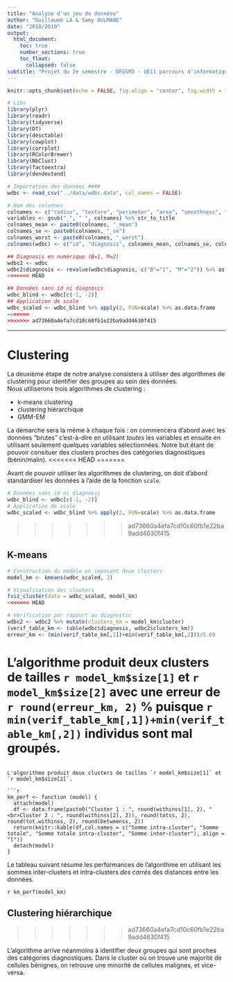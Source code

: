 ```yaml
---
title: "Analyse d’un jeu de données"
author: "Guillaume LA & Samy OULMANE"
date: "2018/2019"
output:
  html_document:
    toc: true
    number_sections: true
    toc_float:
      collapsed: false
subtitle: "Projet du 2e semestre - DFGSM3 - UE11 parcours d'informatique biomédicale"
---
```


```r
knitr::opts_chunk$set(echo = FALSE, fig.align = "center", fig.width = 10)

# Libs
library(plyr)
library(readr)
library(tidyverse)
library(DT)
library(desctable)
library(cowplot)
library(corrplot)
library(RColorBrewer)
library(NbClust)
library(factoextra)
library(dendextend)

# Importation des données ####
wdbc <- read_csv("../data/wdbc.data", col_names = FALSE)

# Nom des colonnes
colnames <- c("radius", "texture", "perimeter", "area", "smoothness", "compactness", "concavity",  "concave_points", "symmetry",  "fractal_dimension")
variables <- gsub("_", " ", colnames) %>% str_to_title
colnames_mean <- paste0(colnames, "_mean")
colnames_se <- paste0(colnames, "_se")
colnames_worst <- paste0(colnames, "_worst")
colnames(wdbc) <- c("id", "diagnosis", colnames_mean, colnames_se, colnames_worst)

## Diagnosis en numérique (B=1, M=2)
wdbc2 <- wdbc
wdbc2$diagnosis <- revalue(wdbc$diagnosis, c("B"="1", "M"="2")) %>% as.numeric
<<<<<<< HEAD

## Données sans id ni diagnosis
wdbc_blind <- wdbc[c(-1, -2)]
## Application de scale
wdbc_scaled <- wdbc_blind %>% apply(2, FUN=scale) %>% as.data.frame
=======
>>>>>>> ad73660a4efa7cd10c60fb1e22ba9add4630f415
```

***

# Clustering

La deuxième étape de notre analyse consistera à utiliser des algorithmes de clustering pour identifier des groupes au sein des données.    
Nous utiliserons trois algorithmes de clustering :

- k-means clustering
- clustering hiérarchique
- GMM-EM 

La démarche sera la même à chaque fois : on commencera d'abord avec les données "brutes" c'est-à-dire en utilisant *toutes* les variables et ensuite en utilisant seulement quelques variables sélectionnées. Notre but étant de pouvoir consituer des clusters proches des catégories diagnostiques (bénin/malin).
<<<<<<< HEAD
=======

Avant de pouvoir utiliser les algorithmes de clustering, on doit d'abord standardiser les données à l'aide de la fonction `scale`.

```r
# Données sans id ni diagnosis
wdbc_blind <- wdbc[c(-1, -2)]
# Application de scale
wdbc_scaled <- wdbc_blind %>% apply(2, FUN=scale) %>% as.data.frame
```
>>>>>>> ad73660a4efa7cd10c60fb1e22ba9add4630f415

## K-means

```r
# Construction du modèle en imposant deux clusters
model_km <- kmeans(wdbc_scaled, 2)

# Visualisation des clusters
fviz_cluster(data = wdbc_scaled, model_km)
<<<<<<< HEAD

# Vérification par rapport au diagnostic
wdbc2 <- wdbc2 %>% mutate(clusters_km = model_km$cluster)
(verif_table_km <- table(wdbc$diagnosis, wdbc2$clusters_km))
erreur_km <- (min(verif_table_km[,1])+min(verif_table_km[,2]))/5.69
```

L'algorithme produit deux clusters de tailles `r model_km$size[1]` et `r model_km$size[2]` avec une erreur de `r round(erreur_km, 2)` % puisque `r min(verif_table_km[,1])+min(verif_table_km[,2])` individus sont mal groupés.
=======
```

L'algorithme produit deux clusters de tailles `r model_km$size[1]` et `r model_km$size[2]`.

```r
km_perf <- function (model) {
  attach(model)
  df <- data.frame(paste0("Cluster 1 : ", round(withinss[1], 2), "<br>Cluster 2 : ", round(withinss[2], 2)), round(totss, 2), round(tot.withinss, 2), round(betweenss, 2))
  return(knitr::kable(df,col.names = c("Somme intra-cluster", "Somme totale", "Somme totale intra-cluster", "Somme inter-cluster"), align = "l"))
  detach(model)
}
```

Le tableau suivant résume les performances de l'algorithme en utilisant les sommes inter-clusters et intra-clusters *des carrés* des distances entre les données.

`r km_perf(model_km)`

## Clustering hiérarchique

>>>>>>> ad73660a4efa7cd10c60fb1e22ba9add4630f415

L'algorithme arrive néanmoins à identifier deux groupes qui sont proches des catégories diagnostiques. Dans le cluster où on trouve une majorité de cellules bénignes, on retrouve une minorité de cellules malignes, et vice-versa.
